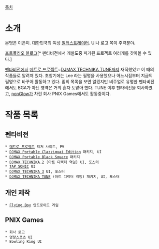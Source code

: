 [[목차]]

= 소개 =

본명은 이은미. 대한민국의 여성 [[일러스트레이터]]. UI나 로고 쪽이 주력분야.

[http://cucumberstudio.co.kr/ 포트폴리오 블로그][* 펜타비전에서 개발도중 파기된 프로젝트 여러개를 찾아볼 수 있다.]

[[펜타비전]]에서 [[메트로 프로젝트]]~[[DJMAX TECHNIKA TUNE]]까지 재직했었고 이 때의 작품들로 알려져 있다. 초창기에는 Lee 라는 필명을 사용했으나 어느시점부터 지금의 필명으로 바꾸어 활동하고 있다. 밑의 목록을 보면 알겠지만 비주얼로 유명한 펜타비전에서도 BGA가 아닌 영역은 거의 혼자 도맡아 했다.
TUNE 이후 펜타비전을 퇴사하였고, [[ponGlow]]가 차린 회사 PNIX Games에서도 활동중이다.

= 작품 목록 =
== 펜타비전 ==
 * [[메트로 프로젝트]] 티저 사이트, PV
 * [[DJMAX Portable Clazziquai Edition]] 패키지, UI
 * [[DJMAX Portable Black Square]] 패키지
 * [[DJMAX TECHNIKA 2]] (아트 디렉터 역임) UI, 포스터
 * [[TAP SONIC]] UI
 * [[DJMAX TECHNIKA 3]] UI, 포스터
 * [[DJMAX TECHNIKA TUNE]] (아트 디렉터 역임) 패키지, UI, 포스터

== 개인 제작 ==
 * [https://play.google.com/store/apps/details?id=com.cucumber.flyingboy&hl=ko Flying Boy] 안드로이드 게임

== PNIX Games ==
 * 회사 로고
 * 명랑스포츠 UI
 * Bowling King UI
